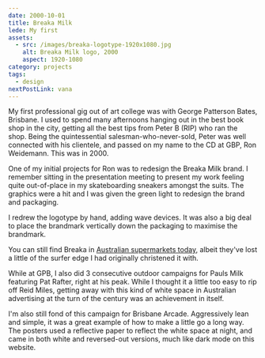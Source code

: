 ```yaml
---
date: 2000-10-01
title: Breaka Milk
lede: My first
assets:
  - src: /images/breaka-logotype-1920x1080.jpg
    alt: Breaka Milk logo, 2000
    aspect: 1920-1080
category: projects
tags:
  - design
nextPostLink: vana
---
```


My first professional gig out of art college was with George Patterson Bates, Brisbane. I used to spend many afternoons hanging out in the best book shop in the city, getting all the best tips from Peter B (RIP) who ran the shop. Being the quintessential salesman-who-never-sold, Peter was well connected with his clientele, and passed on my name to the CD at GBP, Ron Weidemann. This was in 2000.

One of my initial projects for Ron was to redesign the Breaka Milk brand. I remember sitting in the presentation meeting to present my work feeling quite out-of-place in my skateboarding sneakers amongst the suits. The graphics were a hit and I was given the green light to redesign the brand and packaging.

I redrew the logotype by hand, adding wave devices. It was also a big deal to place the brandmark vertically down the packaging to maximise the brandmark.

<MediaDialogImage
  src="/images/breaka-logotype-1920x1080.jpg"
  alt="Break Milk logotype"
  aspect="1920-1080"
/>

You can still find Breaka in [Australian supermarkets today](https://www.woolworths.com.au/shop/productdetails/24745/breaka-chocolate-milk), albeit they've lost a little of the surfer edge I had originally christened it with.

<MediaDialogImage
  src="/images/breaka-cartons.png"
  alt="Break Milk cartons"
  aspect="1920-1080"
  background={false}
/>

While at GPB, I also did 3 consecutive outdoor campaigns for Pauls Milk featuring Pat Rafter, right at his peak. While I thought it a little too easy to rip off Reid Miles, getting away with this kind of white space in Australian advertising at the turn of the century was an achievement in itself.

<MediaDialogImage
  src="/images/gpb-pat-rafter-trim-milk.jpg"
  alt="Pat Rafter Trim Milk outdoor campaign 2001"
  aspect="1920-1080"
  width={1920}
  height={1080}
/>

I'm also still fond of this campaign for Brisbane Arcade. Aggressively lean and simple, it was a great example of how to make a little go a long way. The posters used a reflective paper to reflect the white space at night, and came in both white and reversed-out versions, much like dark mode on this website.

<MediaDialogImage
  src="/images/brisbane-arcade-posters-1920x1284.png"
  alt="Brisbane Arcade outdoor campaign 2001"
  width={1920}
  height={1260}
  rounded={false}
  border={false}
/>
